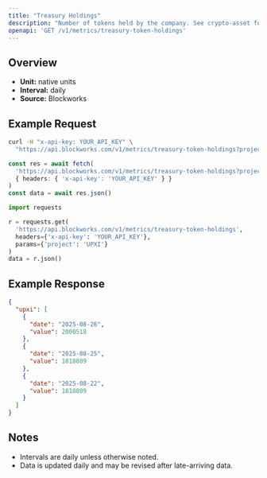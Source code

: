 ```yaml
---
title: "Treasury Holdings"
description: "Number of tokens held by the company. See crypto-asset for asset indicator"
openapi: 'GET /v1/metrics/treasury-token-holdings'
---
```


## Overview

- **Unit:** native units
- **Interval:** daily
- **Source:** Blockworks

## Example Request

<CodeGroup>

```bash cURL
curl -H "x-api-key: YOUR_API_KEY" \
  "https://api.blockworks.com/v1/metrics/treasury-token-holdings?project=UPXI"
```

```typescript TypeScript
const res = await fetch(
  'https://api.blockworks.com/v1/metrics/treasury-token-holdings?project=UPXI',
  { headers: { 'x-api-key': 'YOUR_API_KEY' } }
)
const data = await res.json()
```

```python Python
import requests

r = requests.get(
  'https://api.blockworks.com/v1/metrics/treasury-token-holdings',
  headers={'x-api-key': 'YOUR_API_KEY'},
  params={'project': 'UPXI'}
)
data = r.json()
```

</CodeGroup>

## Example Response

```json
{
  "upxi": [
    {
      "date": "2025-08-26",
      "value": 2000518
    },
    {
      "date": "2025-08-25",
      "value": 1818809
    },
    {
      "date": "2025-08-22",
      "value": 1818809
    }
  ]
}
```

## Notes
- Intervals are daily unless otherwise noted.
- Data is updated daily and may be revised after late-arriving data.
